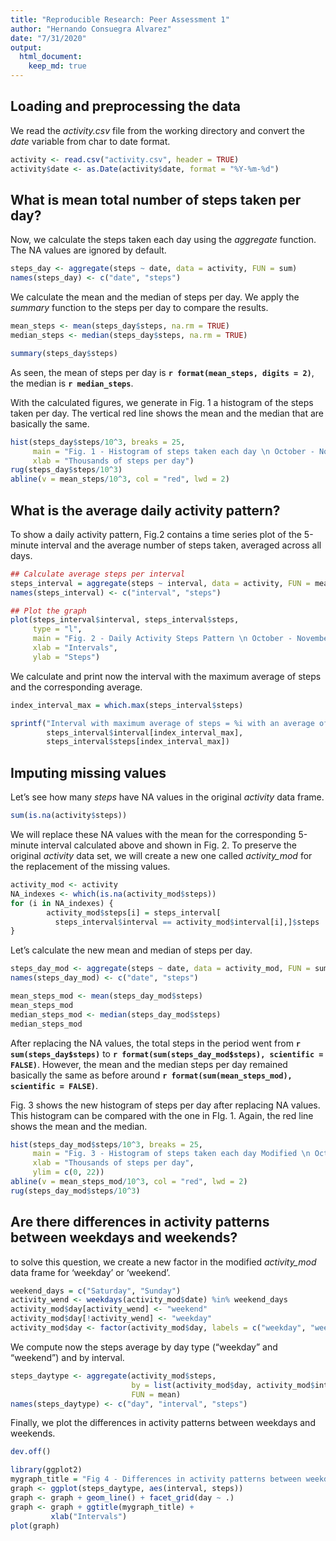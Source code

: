 ```yaml
---
title: "Reproducible Research: Peer Assessment 1"
author: "Hernando Consuegra Alvarez"
date: "7/31/2020"
output: 
  html_document:
    keep_md: true
---
```



## Loading and preprocessing the data

We read the *activity.csv* file from the working directory and convert the *date*
variable from char to date format.
 
```r
activity <- read.csv("activity.csv", header = TRUE)
activity$date <- as.Date(activity$date, format = "%Y-%m-%d")
```
  
## What is mean total number of steps taken per day?

Now, we calculate the steps taken each day using the *aggregate* function. The NA values
are ignored by default.

```r
steps_day <- aggregate(steps ~ date, data = activity, FUN = sum)
names(steps_day) <- c("date", "steps")
```

We calculate the mean and the median of steps per day. We apply the *summary* 
function to the steps per day to compare the results. 

```r
mean_steps <- mean(steps_day$steps, na.rm = TRUE)
median_steps <- median(steps_day$steps, na.rm = TRUE) 

summary(steps_day$steps)
```

As seen, the mean of steps per day is **`r format(mean_steps, digits = 2)`**, the median is **`r median_steps`**.

With the calculated figures, we generate in Fig. 1 a histogram of the steps taken per day. The vertical
red line shows the mean and the median that are basically the same.

```r
hist(steps_day$steps/10^3, breaks = 25,
     main = "Fig. 1 - Histogram of steps taken each day \n October - November 2012",
     xlab = "Thousands of steps per day")
rug(steps_day$steps/10^3)
abline(v = mean_steps/10^3, col = "red", lwd = 2)
```


## What is the average daily activity pattern?

To show a daily activity pattern, Fig.2 contains a time series plot of the 5-minute
interval and the average number of steps taken, averaged across all days.

```r
## Calculate average steps per interval
steps_interval = aggregate(steps ~ interval, data = activity, FUN = mean)
names(steps_interval) <- c("interval", "steps")

## Plot the graph
plot(steps_interval$interval, steps_interval$steps, 
     type = "l",
     main = "Fig. 2 - Daily Activity Steps Pattern \n October - November 2012",
     xlab = "Intervals",
     ylab = "Steps")
```

We calculate and print now the interval with the maximum average of steps and the corresponding average.

```r
index_interval_max = which.max(steps_interval$steps)

sprintf("Interval with maximum average of steps = %i with an average of steps = %g",
        steps_interval$interval[index_interval_max],
        steps_interval$steps[index_interval_max])
```

## Imputing missing values

Let's see how many *steps* have NA values in the original *activity* data frame.

```r
sum(is.na(activity$steps)) 
```

We will replace these NA values with the mean for the corresponding 5-minute 
interval calculated above and shown in Fig. 2. To preserve the original *activity*
data set, we will create a new one called *activity_mod* for the replacement of
the missing values.

```r
activity_mod <- activity
NA_indexes <- which(is.na(activity_mod$steps)) 
for (i in NA_indexes) {
        activity_mod$steps[i] = steps_interval[
          steps_interval$interval == activity_mod$interval[i],]$steps
}
```

Let's calculate the new mean and median of steps per day.

```r
steps_day_mod <- aggregate(steps ~ date, data = activity_mod, FUN = sum)
names(steps_day_mod) <- c("date", "steps")

mean_steps_mod <- mean(steps_day_mod$steps)
mean_steps_mod
median_steps_mod <- median(steps_day_mod$steps) 
median_steps_mod
```

After replacing the NA values, the total steps in the period went from 
**`r sum(steps_day$steps)`** to **`r format(sum(steps_day_mod$steps), scientific = FALSE)`**.
However, the mean and the median steps per day remained basically the same as before around 
**`r format(sum(mean_steps_mod), scientific = FALSE)`**.

Fig. 3 shows the new histogram of steps per day after replacing NA values. 
This histogram can be compared with the one in FIg. 1. Again, the red line shows
the mean and the median.

```r
hist(steps_day_mod$steps/10^3, breaks = 25,
     main = "Fig. 3 - Histogram of steps taken each day Modified \n October - November 2012",
     xlab = "Thousands of steps per day",
     ylim = c(0, 22))
abline(v = mean_steps_mod/10^3, col = "red", lwd = 2)
rug(steps_day_mod$steps/10^3)
```

## Are there differences in activity patterns between weekdays and weekends?

to solve this question, we create a new factor in the modified *activity_mod* 
data frame for 'weekday' or 'weekend'.

```r
weekend_days = c("Saturday", "Sunday")
activity_wend <- weekdays(activity_mod$date) %in% weekend_days
activity_mod$day[activity_wend] <- "weekend"
activity_mod$day[!activity_wend] <- "weekday"
activity_mod$day <- factor(activity_mod$day, labels = c("weekday", "weekend"))
```

We compute now the steps average by day type ("weekday" and "weekend") and by 
interval.

```r
steps_daytype <- aggregate(activity_mod$steps,
                           by = list(activity_mod$day, activity_mod$interval),
                           FUN = mean)
names(steps_daytype) <- c("day", "interval", "steps")
```

Finally, we plot the differences in activity patterns between weekdays and weekends.

```r
dev.off()
```
```r
library(ggplot2)
mygraph_title = "Fig 4 - Differences in activity patterns between weekdays and weekends"
graph <- ggplot(steps_daytype, aes(interval, steps)) 
graph <- graph + geom_line() + facet_grid(day ~ .)
graph <- graph + ggtitle(mygraph_title) +
         xlab("Intervals")
plot(graph)
```
